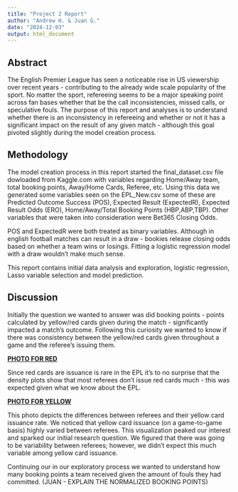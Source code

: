 ```yaml
---
title: "Project 2 Report"
author: "Andrew H. & Juan G."
date: "2024-12-03"
output: html_document
---
```


## Abstract

The English Premier League has seen a noticeable rise in US viewership over recent years - contributing to the already wide scale popularity of the sport. No matter the sport, refereeing seems to be a major speaking point across fan bases whether that be the call inconsistencies, missed calls, or speculative fouls. The purpose of this report and analyses is to understand whether there is an inconsistency in refereeing and whether or not it has a significant impact on the result of any given match - although this goal pivoted slightly during the model creation process.

## Methodology

The model creation process in this report started the final_dataset.csv file dowloaded from Kaggle.com with variables regarding Home/Away team, total booking points, Away/Home Cards, Referee, etc. Using this data we generated some variables seen on the EPL_New.csv some of these are Predicted Outcome Success (POS), Expected Result (ExpectedR), Expected Result Odds (ERO), Home/Away/Total Booking Points (HBP,ABP,TBP). Other variables that were taken into consideration were Bet365 Closing Odds.

POS and ExpectedR were both treated as binary variables. Although in english football matches can result in a draw - bookies release closing odds based on whether a team wins or losings. Fitting a logistic regression model with a draw wouldn't make much sense.

This report contains initial data analysis and exploration, logistic regression, Lasso variable selection and model prediction.

## Discussion

Initially the question we wanted to answer was did booking points - points calculated by yellow/red cards given during the match - significantly impacted a match's outcome. Following this curiosity we wanted to know if there was consistency between the yellow/red cards given throughout a game and the referee's issuing them.

[**PHOTO FOR RED**]{.underline}

Since red cards are issuance is rare in the EPL it's to no surprise that the density plots show that most referees don't issue red cards much - this was expected given what we know about the EPL.

[**PHOTO FOR YELLOW**]{.underline}

This photo depicts the differences between referees and their yellow card issuance rate. We noticed that yellow card issuance (on a game-to-game basis) highly varied between referees. This visualization peaked our interest and sparked our initial research question. We figured that there was going to be variability between referees; however, we didn't expect this much variable among yellow card issuance.

Continuing our in our exploratory process we wanted to understand how many booking points a team received given the amount of fouls they had committed. (JUAN - EXPLAIN THE NORMALIZED BOOKING POINTS)
